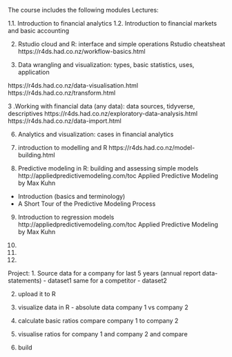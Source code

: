 The course includes the following modules
Lectures:

1.1. Introduction to financial analytics
1.2. Introduction to financial markets and basic accounting

2. Rstudio cloud and R: interface and simple operations 
Rstudio cheatsheat
https://r4ds.had.co.nz/workflow-basics.html

3. Data wrangling and visualization: types, basic statistics, uses, application

https://r4ds.had.co.nz/data-visualisation.html
https://r4ds.had.co.nz/transform.html


3 .Working with financial data (any data): data sources, tidyverse, descriptives
https://r4ds.had.co.nz/exploratory-data-analysis.html
https://r4ds.had.co.nz/data-import.html


6. Analytics and visualization: cases in financial analytics 


7. introduction to modelling and R
https://r4ds.had.co.nz/model-building.html

8. Predictive modeling in R: building and assessing simple models
http://appliedpredictivemodeling.com/toc Applied Predictive Modeling by Max Kuhn

- Introduction (basics and terminology)
- A Short Tour of the Predictive Modeling Process


9. Introduction to regression models
http://appliedpredictivemodeling.com/toc Applied Predictive Modeling by Max Kuhn




10.
11.
12.


Project:
1. Source data for a company for last 5 years (annual report data- statements) - dataset1
same for a competitor - dataset2


2. upload it to R

3. visualize data in R - absolute data 
company 1 vs company 2

4. calculate basic ratios
compare company 1 to company 2

5. visualise ratios for company 1 and company 2 and compare

6. build
